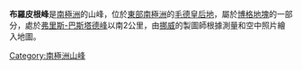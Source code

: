 {{Coord|72|54|S|3|18|W|source:GNIS|display=title}}

'''布羅皮根峰'''是[[南極洲|南極洲]]的山峰，位於[[東部南極洲|東部南極洲]]的[[毛德皇后地|毛德皇后地]]，屬於[[博格地塊|博格地塊]]的一部分，處於[[弗里斯-巴斯塔德峰|弗里斯-巴斯塔德峰]]以南2公里，由[[挪威|挪威]]的製圖師根據測量和空中照片繪入地圖。

{{Antarctica-geo-stub}}
[[Category:南極洲山峰|Category:南極洲山峰]]